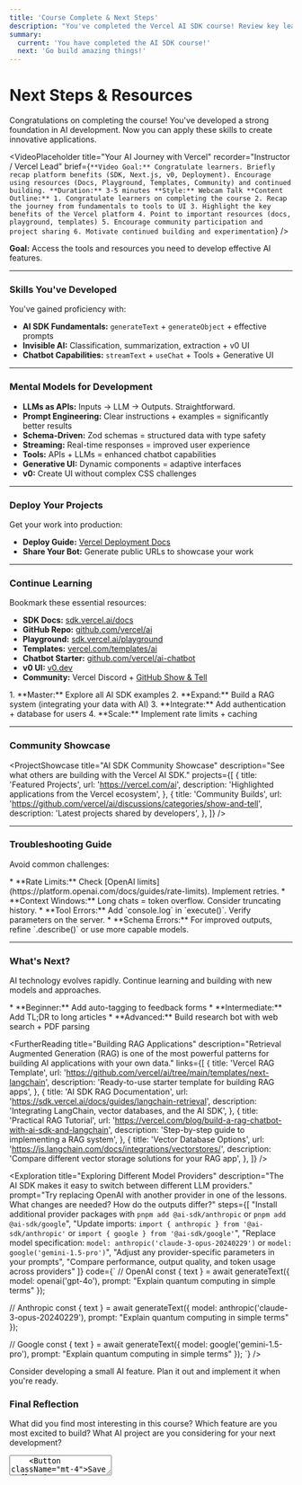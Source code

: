 ```yaml
---
title: 'Course Complete & Next Steps'
description: "You've completed the Vercel AI SDK course! Review key learnings (LLMs, prompting, SDK features) and find resources for continued exploration in AI engineering."
summary:
  current: 'You have completed the AI SDK course!'
  next: 'Go build amazing things!'
---
```


# Next Steps & Resources

Congratulations on completing the course! You've developed a strong foundation in AI development. Now you can apply these skills to create innovative applications.

<VideoPlaceholder
	title="Your AI Journey with Vercel"
	recorder="Instructor / Vercel Lead"
	brief={`
    **Video Goal:** Congratulate learners. Briefly recap platform benefits (SDK, Next.js, v0, Deployment). Encourage using resources (Docs, Playground, Templates, Community) and continued building.
    **Duration:** 3-5 minutes
    **Style:** Webcam Talk
    **Content Outline:**
    1. Congratulate learners on completing the course
    2. Recap the journey from fundamentals to tools to UI
    3. Highlight the key benefits of the Vercel platform
    4. Point to important resources (docs, playground, templates)
    5. Encourage community participation and project sharing
    6. Motivate continued building and experimentation
  `}
/>

**Goal:** Access the tools and resources you need to develop effective AI features.

---

### Skills You've Developed

You've gained proficiency with:

- **AI SDK Fundamentals:** `generateText` + `generateObject` + effective prompts
- **Invisible AI:** Classification, summarization, extraction + v0 UI
- **Chatbot Capabilities:** `streamText` + `useChat` + Tools + Generative UI

<VisualPlaceholder description="Infographic showing the complete learning journey from fundamentals to chatbot implementation" />

---

### Mental Models for Development

- **LLMs as APIs:** Inputs → LLM → Outputs. Straightforward.
- **Prompt Engineering:** Clear instructions + examples = significantly better results
- **Schema-Driven:** Zod schemas = structured data with type safety
- **Streaming:** Real-time responses = improved user experience
- **Tools:** APIs + LLMs = enhanced chatbot capabilities
- **Generative UI:** Dynamic components = adaptive interfaces
- **v0:** Create UI without complex CSS challenges

---

### Deploy Your Projects

Get your work into production:

- **Deploy Guide:** [Vercel Deployment Docs](https://vercel.com/docs/deployments/overview) <ExternalLink className="inline-block ml-1 h-4 w-4" />
- **Share Your Bot:** Generate public URLs to showcase your work

---

### Continue Learning

Bookmark these essential resources:

- **SDK Docs:** [sdk.vercel.ai/docs](https://sdk.vercel.ai/docs) <ExternalLink className="inline-block ml-1 h-4 w-4" />
- **GitHub Repo:** [github.com/vercel/ai](https://github.com/vercel/ai) <ExternalLink className="inline-block ml-1 h-4 w-4" />
- **Playground:** [sdk.vercel.ai/playground](https://sdk.vercel.ai/playground) <ExternalLink className="inline-block ml-1 h-4 w-4" />
- **Templates:** [vercel.com/templates/ai](https://vercel.com/templates/ai) <ExternalLink className="inline-block ml-1 h-4 w-4" />
- **Chatbot Starter:** [github.com/vercel/ai-chatbot](https://github.com/vercel/ai-chatbot) <ExternalLink className="inline-block ml-1 h-4 w-4" />
- **v0 UI:** [v0.dev](https://v0.dev) <ExternalLink className="inline-block ml-1 h-4 w-4" />
- **Community:** Vercel Discord + [GitHub Show & Tell](https://github.com/vercel/ai/discussions/categories/show-and-tell) <ExternalLink className="inline-block ml-1 h-4 w-4" />

<Callout type="info" title="Development Pathway">
	1. **Master:** Explore all AI SDK examples 2. **Expand:** Build a RAG system (integrating your
	data with AI) 3. **Integrate:** Add authentication + database for users 4. **Scale:** Implement
	rate limits + caching
</Callout>

---

### Community Showcase

<ProjectShowcase
	title="AI SDK Community Showcase"
	description="See what others are building with the Vercel AI SDK."
	projects={[
		{
			title: 'Featured Projects',
			url: 'https://vercel.com/ai',
			description: 'Highlighted applications from the Vercel ecosystem',
		},
		{
			title: 'Community Builds',
			url: 'https://github.com/vercel/ai/discussions/categories/show-and-tell',
			description: 'Latest projects shared by developers',
		},
	]}
/>

---

### Troubleshooting Guide

Avoid common challenges:

<Callout type="warning" title="Debugging Cheatsheet">
	* **Rate Limits:** Check [OpenAI limits](https://platform.openai.com/docs/guides/rate-limits).
	Implement retries. * **Context Windows:** Long chats = token overflow. Consider truncating
	history. * **Tool Errors:** Add `console.log` in `execute()`. Verify parameters on the server. *
	**Schema Errors:** For improved outputs, refine `.describe()` or use more capable models.
</Callout>

---

### What's Next?

AI technology evolves rapidly. Continue learning and building with new models and approaches.

<Callout type="idea" title="Quick Project Ideas">
	* **Beginner:** Add auto-tagging to feedback forms * **Intermediate:** Add TL;DR to long articles
	* **Advanced:** Build research bot with web search + PDF parsing
</Callout>

<FurtherReading
	title="Building RAG Applications"
	description="Retrieval Augmented Generation (RAG) is one of the most powerful patterns for building AI applications with your own data."
	links={[
		{
			title: 'Vercel RAG Template',
			url: 'https://github.com/vercel/ai/tree/main/templates/next-langchain',
			description: 'Ready-to-use starter template for building RAG apps',
		},
		{
			title: 'AI SDK RAG Documentation',
			url: 'https://sdk.vercel.ai/docs/guides/langchain-retrieval',
			description: 'Integrating LangChain, vector databases, and the AI SDK',
		},
		{
			title: 'Practical RAG Tutorial',
			url: 'https://vercel.com/blog/build-a-rag-chatbot-with-ai-sdk-and-langchain',
			description: 'Step-by-step guide to implementing a RAG system',
		},
		{
			title: 'Vector Database Options',
			url: 'https://js.langchain.com/docs/integrations/vectorstores/',
			description: 'Compare different vector storage solutions for your RAG app',
		},
	]}
/>

<Exploration
	title="Exploring Different Model Providers"
	description="The AI SDK makes it easy to switch between different LLM providers."
	prompt="Try replacing OpenAI with another provider in one of the lessons. What changes are needed? How do the outputs differ?"
	steps={[
		"Install additional provider packages with `pnpm add @ai-sdk/anthropic` or `pnpm add @ai-sdk/google`",
		"Update imports: `import { anthropic } from '@ai-sdk/anthropic'` or `import { google } from '@ai-sdk/google'`",
		"Replace model specification: `model: anthropic('claude-3-opus-20240229')` or `model: google('gemini-1.5-pro')`",
		"Adjust any provider-specific parameters in your prompts",
		"Compare performance, output quality, and token usage across providers"
	]}
	code={`
// OpenAI
const { text } = await generateText({
	model: openai('gpt-4o'),
	prompt: "Explain quantum computing in simple terms"
});

// Anthropic
const { text } = await generateText({
model: anthropic('claude-3-opus-20240229'),
prompt: "Explain quantum computing in simple terms"
});

// Google
const { text } = await generateText({
model: google('gemini-1.5-pro'),
prompt: "Explain quantum computing in simple terms"
});
`}
/>

<Callout type="challenge" title="Your Next AI Feature">
	Consider developing a small AI feature. Plan it out and implement it when you're ready.
</Callout>

<div className="bg-primary/5 border-primary/20 rounded-lg p-6 my-8">
	<h3 className="text-xl font-semibold mb-4">Final Reflection</h3>
	<p className="text-lg mb-4">
		What did you find most interesting in this course? Which feature are you most excited to build?
		What AI project are you considering for your next development?
	</p>
	<Textarea
		placeholder="Type your final thoughts and next steps here..."
		className="min-h-[150px] w-full"
	/>
	<Button className="mt-4">Save Reflection</Button>
</div>

<CongratsVideo
	title="Congratulations on Completing the Course!"
	description="A special message from our CEO on your achievement and next steps"
	videoUrl="/videos/ceo-congrats.mp4"
/>

You've completed the course! Now you can create innovative AI features!

